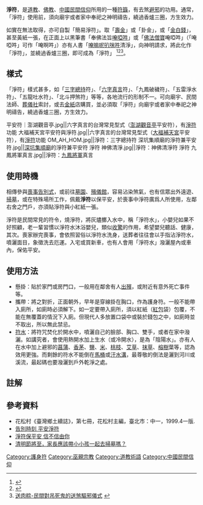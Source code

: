 
'''淨符'''，是[[道教|道教]]、[[佛教|佛教]]、[[中國民間信仰|中國民間信仰]]所用的一種[[符籙|符籙]]，有去煞[[避邪|避邪]]的功用。通常，「淨符」使用前，須向廟宇或者家中奉祀之神明禱告，繞過香爐三圈，方生效力。

如實在無法取得，亦可自製「簡易淨符」。取「[[壽金|壽金]]」或「卦金」，或「[[金白錢|金白錢]]」，甚至黃紙一張，在正面上以黑筆書「奉佛法旨[[唵啞吽|唵啞吽]]」或「[[三宝_(佛教)|佛法僧寶]]唵啞吽」（「唵啞吽」可作「唵啊吽」）亦有人書「[[唵嘛呢叭咪吽|唵嘛呢叭咪吽]]清淨」，向神明請求，將此化作「淨符」，並繞過香爐三圈，即可成為「淨符」
<ref>{{Cite web |url=https://udn.com/news/story/3/2315919 |title=彰化習俗送肉粽 教你簡易撇步防對沖 |access-date=2019-03-06 |archive-date=2020-11-07 |archive-url=https://web.archive.org/web/20201107003539/https://udn.com/news/story/3/2315919 |dead-url=no }}</ref><ref>{{Cite web |url=http://www.appledaily.com.tw/realtimenews/article/new/20150625/635798/ |title=民俗解密　路遇「送肉粽」你應該這樣做… |access-date=2015-06-28 |archive-date=2017-10-27 |archive-url=https://web.archive.org/web/20171027094021/http://www.appledaily.com.tw/realtimenews/article/new/20150625/635798 |dead-url=no }}</ref><ref>[http://www.mypearl.cc/modules/newbb/viewtopic.php?topic_id=3074 送肉粽-民間對吊死鬼的送煞驅邪儀式] {{webarchive|url=https://web.archive.org/web/20111012031133/http://www.mypearl.cc/modules/newbb/viewtopic.php?topic_id=3074 |date=2011-10-12 }}</ref>。

==樣式==
「淨符」樣式甚多，如「[[三字總持真言|三字總持]]符」、「[[六字真言|六字真言]]符」、「九鳳破穢符」、「五雷淨水符」、「五龍吐水符」、「北斗押煞符」等等，各地流行的形制不一。可向廟宇、民間法師、[[葬儀社|葬儀社]]索討，或去[[金紙|金紙]]店購買，並必須取「淨符」向廟宇或者家中奉祀之神明禱告，繞過香爐三圈，方生效力。

<gallery>
平安符｜澎湖觀音亭.jpg||六字真言的台灣常見型式（[[澎湖觀音亭|澎湖觀音亭]]平安符），有[[淨符|淨符]]功能
大福補天宮平安符與淨符.jpg||六字真言的台灣常見型式（[[大福補天宮|大福補天宮]]平安符），有[[淨符|淨符]]功能
OM_AH_HOM.jpg||淨符：三字總持符
深坑集順廟的淨符兼平安符.jpg||[[深坑集順廟|深坑集順廟]]的淨符兼平安符
淨符 神佛清淨.jpg||淨符：神佛清淨符
淨符 九鳳將軍真言.jpg||淨符：[[九鳳將軍|九鳳將軍]]真言
</gallery>

==使用時機==
相傳參與[[喪事|喪事]][[告別式|告別式]]，或前往[[墓園|墓園]]、[[殯儀館|殯儀館]]，容易沾染煞氣，也有信眾出外遠遊、[[掃墓|掃墓]]，或在特殊場所工作，佩戴'''淨符'''以保平安，於喪事中淨符廣爲人所使用，左鄰右舍之門戶，亦須貼淨符與小紅紙一張。

淨符是民間常見的符令，燒淨符，將灰燼擲入水中，稱「淨符水」，小嬰兒如果不好照顧，老一輩習慣以淨符水沐浴嬰兒，類似[[收驚|收驚]]的作用，希望嬰兒聽話、健康，其次。喪家辦完喪事，會依照習俗以淨符水洗身，送葬者往往會以手指沾淨符水，噴灑面目，象徵洗去厄運。入宅或買新車，也有人會用「淨符水」潑灑屋內或車內，保佑平安。

==使用方法==
*懸掛：貼於家門或房門口，一般用在鄰舍有人[[出殯|出殯]]，或附近有意外死亡事件等。
*攜帶：將之對折，正面朝外，早年是穿線掛在胸口，作為護身符。一般不能帶入廁所，如廁時必須解下。如一定要帶入廁所，須以紅紙（[[紅包|紅包]]袋）包覆，不能在無覆蓋的情況下入廁。但現代人多放置口袋中或裝於錢包之中，如廁時並不取出，所以無此禁忌。
*[[符水|符水]]：將符咒焚化於開水中，噴灑自己的臉部、胸口、雙手，或者在家中潑灑。如講究者，會使用熱開水加上生水（或冷開水），是為「陰陽水」。亦有人在水中加上避邪的[[菖蒲|菖蒲]]、[[香茅|香茅]]、[[鹽|鹽]]、[[稻|米]]、[[桃花|桃枝]]、[[艾草|艾草]]、[[抹草|抹草]]、[[榕樹|榕樹]]葉等，認為效用更強。而剩餘的符水不能倒在[[馬桶|馬桶]]或[[下水道|汙水溝]]，最尊敬的倒法是灑到河川或溪流，最起碼也要潑灑到戶外乾淨之處。

== 註解 ==
{{reflist|2}}

== 參考資料 ==
*花松村《臺灣鄉土續誌》，第七冊，花松村主編，臺北市：中一，1999.4一版.
*[http://e-suns.com.tw/Default/BlogDetail.aspx?id=0849e1c9-407d-45d5-af61-f7813c7e6633 告別時刻 平安淨符] {{Wayback|url=http://e-suns.com.tw/Default/BlogDetail.aspx?id=0849e1c9-407d-45d5-af61-f7813c7e6633 |date=20201204103914 }}
*[http://news.ltn.com.tw/news/society/paper/733774 淨符保平安 信不信由你] {{Wayback|url=http://news.ltn.com.tw/news/society/paper/733774 |date=20190616234924 }}
*[https://www.thenewslens.com/article/92369 清明節將至，家長應該帶小小孩一起去掃墓嗎？] {{Wayback|url=https://www.thenewslens.com/article/92369 |date=20190604124304 }}

[[Category:護身符|Category:護身符]]
[[Category:巫覡宗教|Category:巫覡宗教]]
[[Category:道教術語|Category:道教術語]]
[[Category:中國民間信仰|Category:中國民間信仰]]